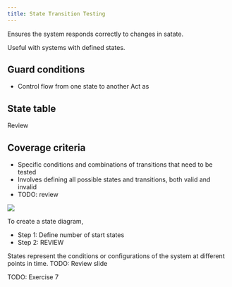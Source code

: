 ```yaml
---
title: State Transition Testing
---
```


Ensures the system responds correctly to changes in satate.

Useful with systems with defined states.

## Guard conditions

* Control flow from one state to another
Act as

## State table

Review

## Coverage criteria

- Specific conditions and combinations of transitions that need to be tested
- Involves defining all possible states and transitions, both valid and invalid
- TODO: review

![](/src/assets/images/state-diagram-example.png)

To create a state diagram,
- Step 1:  Define number of start states
- Step 2:  REVIEW

States represent the conditions or configurations of the system at different points in time.
TODO: Review slide

TODO: Exercise 7
